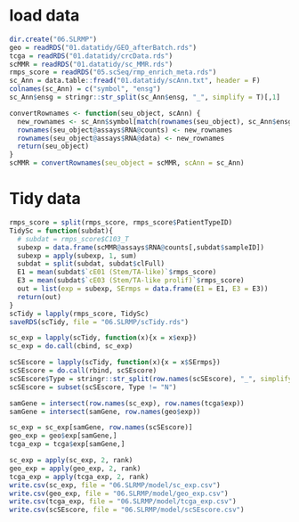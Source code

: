 # load data
```r
dir.create("06.SLRMP")
geo = readRDS("01.datatidy/GEO_afterBatch.rds")
tcga = readRDS("01.datatidy/crcData.rds")
scMMR = readRDS("01.datatidy/sc_MMR.rds")
rmps_score = readRDS("05.scSeq/rmp_enrich_meta.rds")
sc_Ann = data.table::fread("01.datatidy/scAnn.txt", header = F)
colnames(sc_Ann) = c("symbol", "ensg")
sc_Ann$ensg = stringr::str_split(sc_Ann$ensg, "_", simplify = T)[,1]
```

```r
convertRownames <- function(seu_object, scAnn) {
  new_rownames <- sc_Ann$symbol[match(rownames(seu_object), sc_Ann$ensg)]
  rownames(seu_object@assays$RNA@counts) <- new_rownames
  rownames(seu_object@assays$RNA@data) <- new_rownames
  return(seu_object)
}
scMMR = convertRownames(seu_object = scMMR, scAnn = sc_Ann)
```

# Tidy data
```r
rmps_score = split(rmps_score, rmps_score$PatientTypeID)
TidySc = function(subdat){
  # subdat = rmps_score$C103_T
  subexp = data.frame(scMMR@assays$RNA@counts[,subdat$sampleID])
  subexp = apply(subexp, 1, sum)
  subdat = split(subdat, subdat$clFull)
  E1 = mean(subdat$`cE01 (Stem/TA-like)`$rmps_score)
  E3 = mean(subdat$`cE03 (Stem/TA-like prolif)`$rmps_score)
  out = list(exp = subexp, SErmps = data.frame(E1 = E1, E3 = E3))
  return(out)
}
scTidy = lapply(rmps_score, TidySc)
saveRDS(scTidy, file = "06.SLRMP/scTidy.rds")
```

```r
sc_exp = lapply(scTidy, function(x){x = x$exp})
sc_exp = do.call(cbind, sc_exp)

scSEscore = lapply(scTidy, function(x){x = x$SErmps})
scSEscore = do.call(rbind, scSEscore)
scSEscore$Type = stringr::str_split(row.names(scSEscore), "_", simplify = T)[,2]
scSEscore = subset(scSEscore, Type != "N")

samGene = intersect(row.names(sc_exp), row.names(tcga$exp))
samGene = intersect(samGene, row.names(geo$exp))

sc_exp = sc_exp[samGene, row.names(scSEscore)]
geo_exp = geo$exp[samGene,]
tcga_exp = tcga$exp[samGene,]
```

```r
sc_exp = apply(sc_exp, 2, rank)
geo_exp = apply(geo_exp, 2, rank)
tcga_exp = apply(tcga_exp, 2, rank)
write.csv(sc_exp, file = "06.SLRMP/model/sc_exp.csv")
write.csv(geo_exp, file = "06.SLRMP/model/geo_exp.csv")
write.csv(tcga_exp, file = "06.SLRMP/model/tcga_exp.csv")
write.csv(scSEscore, file = "06.SLRMP/model/scSEscore.csv")
```

